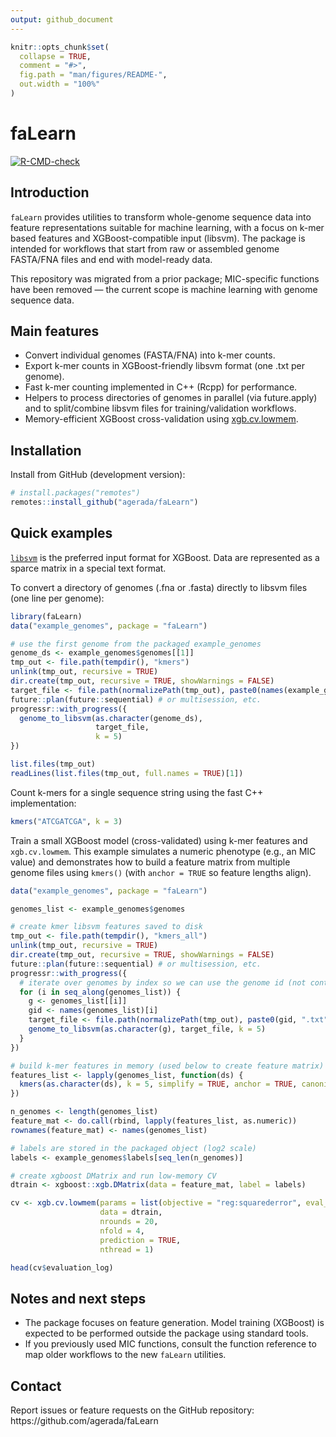 ```yaml
---
output: github_document
---
```


<!-- README.md is generated from README.Rmd. Please edit that file -->

```r
knitr::opts_chunk$set(
  collapse = TRUE,
  comment = "#>",
  fig.path = "man/figures/README-",
  out.width = "100%"
)
```

# faLearn

<!-- badges: start -->
[![R-CMD-check](https://github.com/agerada/faLearn/actions/workflows/R-CMD-check.yaml/badge.svg)](https://github.com/agerada/faLearn/actions/workflows/R-CMD-check.yaml)
<!-- badges: end -->

## Introduction

`faLearn` provides utilities to transform whole-genome sequence data into
feature representations suitable for machine learning, with a focus on k-mer
based features and XGBoost-compatible input (libsvm). The package is intended
for workflows that start from raw or assembled genome FASTA/FNA files and end
with model-ready data.

This repository was migrated from a prior package; MIC-specific functions have
been removed — the current scope is machine learning with genome sequence data.

## Main features

- Convert individual genomes (FASTA/FNA) into k-mer counts.
- Export k-mer counts in XGBoost-friendly libsvm format (one .txt per genome).
- Fast k-mer counting implemented in C++ (Rcpp) for performance.
- Helpers to process directories of genomes in parallel (via future.apply) and
  to split/combine libsvm files for training/validation workflows.
- Memory-efficient XGBoost cross-validation using [xgb.cv.lowmem](man/xgb.cv.lowmem.Rd).

## Installation

Install from GitHub (development version):

```r
# install.packages("remotes")
remotes::install_github("agerada/faLearn")
```

## Quick examples

[`libsvm`]("https://xgboost.readthedocs.io/en/stable/tutorials/input_format.html") is the preferred
input format for XGBoost. Data are represented as a sparce matrix in a special text format.

To convert a directory of genomes (.fna or .fasta) directly to libsvm files (one line per
genome):

```r
library(faLearn)
data("example_genomes", package = "faLearn")

# use the first genome from the packaged example_genomes
genome_ds <- example_genomes$genomes[[1]]
tmp_out <- file.path(tempdir(), "kmers")
unlink(tmp_out, recursive = TRUE)
dir.create(tmp_out, recursive = TRUE, showWarnings = FALSE)
target_file <- file.path(normalizePath(tmp_out), paste0(names(example_genomes$genomes)[1], ".txt"))
future::plan(future::sequential) # or multisession, etc.
progressr::with_progress({
  genome_to_libsvm(as.character(genome_ds),
                   target_file,
                   k = 5)
})

list.files(tmp_out)
readLines(list.files(tmp_out, full.names = TRUE)[1])
```

Count k-mers for a single sequence string using the fast C++ implementation:

```r
kmers("ATCGATCGA", k = 3)
```

Train a small XGBoost model (cross-validated) using k-mer features and
`xgb.cv.lowmem`. This example simulates a numeric phenotype (e.g., an MIC
value) and demonstrates how to build a feature matrix from multiple genome
files using `kmers()` (with `anchor = TRUE` so feature lengths align).

```r
data("example_genomes", package = "faLearn")

genomes_list <- example_genomes$genomes

# create kmer libsvm features saved to disk
tmp_out <- file.path(tempdir(), "kmers_all")
unlink(tmp_out, recursive = TRUE)
dir.create(tmp_out, recursive = TRUE, showWarnings = FALSE)
future::plan(future::sequential) # or multisession, etc.
progressr::with_progress({
  # iterate over genomes by index so we can use the genome id (not contig names)
  for (i in seq_along(genomes_list)) {
    g <- genomes_list[[i]]
    gid <- names(genomes_list)[i]
    target_file <- file.path(normalizePath(tmp_out), paste0(gid, ".txt"))
    genome_to_libsvm(as.character(g), target_file, k = 5)
  }
})

# build k-mer features in memory (used below to create feature matrix)
features_list <- lapply(genomes_list, function(ds) {
  kmers(as.character(ds), k = 5, simplify = TRUE, anchor = TRUE, canonical = TRUE)
})

n_genomes <- length(genomes_list)
feature_mat <- do.call(rbind, lapply(features_list, as.numeric))
rownames(feature_mat) <- names(genomes_list)

# labels are stored in the packaged object (log2 scale)
labels <- example_genomes$labels[seq_len(n_genomes)]

# create xgboost DMatrix and run low-memory CV
dtrain <- xgboost::xgb.DMatrix(data = feature_mat, label = labels)

cv <- xgb.cv.lowmem(params = list(objective = "reg:squarederror", eval_metric = "rmse", nthread = 1),
                    data = dtrain,
                    nrounds = 20,
                    nfold = 4,
                    prediction = TRUE,
                    nthread = 1)

head(cv$evaluation_log)
```

## Notes and next steps

- The package focuses on feature generation. Model training (XGBoost) is
  expected to be performed outside the package using standard tools.
- If you previously used MIC functions, consult the function reference to map
  older workflows to the new `faLearn` utilities.

## Contact

Report issues or feature requests on the GitHub repository: 
https://github.com/agerada/faLearn
